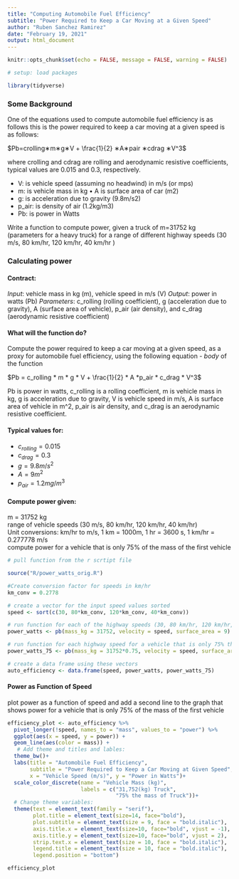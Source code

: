 ```yaml
---
title: "Computing Automobile Fuel Efficiency"
subtitle: "Power Required to Keep a Car Moving at a Given Speed"
author: "Ruben Sanchez Ramirez"
date: "February 19, 2021"
output: html_document
---
```


```r

knitr::opts_chunk$set(echo = FALSE, message = FALSE, warning = FALSE)

```

```r

# setup: load packages

library(tidyverse)

```

### **Some Background**

One of the equations used to compute automobile fuel efficiency is as follows this is the power required to keep a car moving at a given speed is as follows:

$Pb=crolling∗m∗g∗V + \frac{1}{2} ∗A∗pair ∗cdrag ∗V^3$

where crolling and cdrag are rolling and aerodynamic resistive coefficients, typical values are 0.015 and 0.3,
respectively.

* V: is vehicle speed (assuming no headwind) in m/s (or mps) 
* m: is vehicle mass in kg • A is surface area of car (m2)
* g: is acceleration due to gravity (9.8m/s2)
* p_air: is density of air (1.2kg/m3)
* Pb: is power in Watts

Write a function to compute power, given a truck of m=31752 kg (parameters for a heavy truck) for a range of different highway speeds (30 m/s, 80 km/hr, 120 km/hr, 40 km/hr )

### **Calculating power**
#### Contract:

*Input*: vehicle mass in kg (m), vehicle speed in m/s (V)
*Output*: power in watts (Pb)
*Parameters*: c_rolling (rolling coefficient), g (acceleration due to gravity), A (surface area of vehicle), p_air (air density), and c_drag (aerodynamic resistive coefficient)

#### What will the function do?

Compute the power required to keep a car moving at a given speed, as a proxy for automobile fuel efficiency, using the following equation - *body* of the function

$Pb = c_rolling * m * g * V + \frac{1}{2} * A *p_air * c_drag * V^3$

Pb is power in watts, c_rolling is a rolling coefficient, m is vehicle mass in kg, g is acceleration due to gravity, V is vehicle speed in m/s, A is surface area of vehicle in m^2, p_air is air density, and c_drag is an aerodynamic resistive coefficient. 

#### Typical values for:

* $c_{rolling} = 0.015$
* $c_{drag} = 0.3$
* $g = 9.8m/s^2$
* $A = 9m^2$
* $p_{air} = 1.2mg/m^3$

#### Compute power given:

m = 31752 kg <br/>
range of vehicle speeds (30 m/s, 80 km/hr, 120 km/hr, 40 km/hr)<br/>
Unit conversions: km/hr to m/s, 1 km = 1000m, 1 hr = 3600 s, 1 km/hr = 0.277778 m/s <br/>
compute power for a vehicle that is only 75% of the mass of the first vehicle

```r

# pull function from the r scrtipt file

source("R/power_watts_orig.R")

```


```r

#Create conversion factor for speeds in km/hr
km_conv = 0.2778

# create a vector for the input speed values sorted
speed <- sort(c(30, 80*km_conv, 120*km_conv, 40*km_conv))

# run function for each of the highway speeds (30, 80 km/hr, 120 km/hr, 40 km/hr) previously sorted
power_watts <- pb(mass_kg = 31752, velocity = speed, surface_area = 9)

# run function for each highway speed for a vehicle that is only 75% the mass of the first vehicle
power_watts_75 <- pb(mass_kg = 31752*0.75, velocity = speed, surface_area = 9)

# create a data frame using these vectors
auto_efficiency <- data.frame(speed, power_watts, power_watts_75)

```

#### Power as Function of Speed

plot power as a function of speed and add a second line to the graph that shows power for a vehicle that is only 75% of the mass of the first vehicle

```r

efficiency_plot <- auto_efficiency %>% 
  pivot_longer(!speed, names_to = "mass", values_to = "power") %>% 
  ggplot(aes(x = speed, y = power)) +
  geom_line(aes(color = mass)) +
   # Add theme and titles and lables:
  theme_bw()+
  labs(title = "Automobile Fuel Efficiency",
       subtitle = "Power Required to Keep a Car Moving at Given Speed",
       x = "Vehicle Speed (m/s)", y = "Power in Watts")+
  scale_color_discrete(name = "Vehicle Mass (kg)",
                       labels = c("31,752(kg) Truck",
                                  "75% the mass of Truck"))+
  # Change theme variables:
  theme(text = element_text(family = "serif"),
        plot.title = element_text(size=14, face="bold"),
        plot.subtitle = element_text(size = 9, face = "bold.italic"),
        axis.title.x = element_text(size=10, face="bold", vjust = -1),
        axis.title.y = element_text(size=10, face="bold", vjust = 2),
        strip.text.x = element_text(size = 10, face = "bold.italic"),
        legend.title = element_text(size = 10, face = "bold.italic"),
        legend.position = "bottom")

efficiency_plot

```

